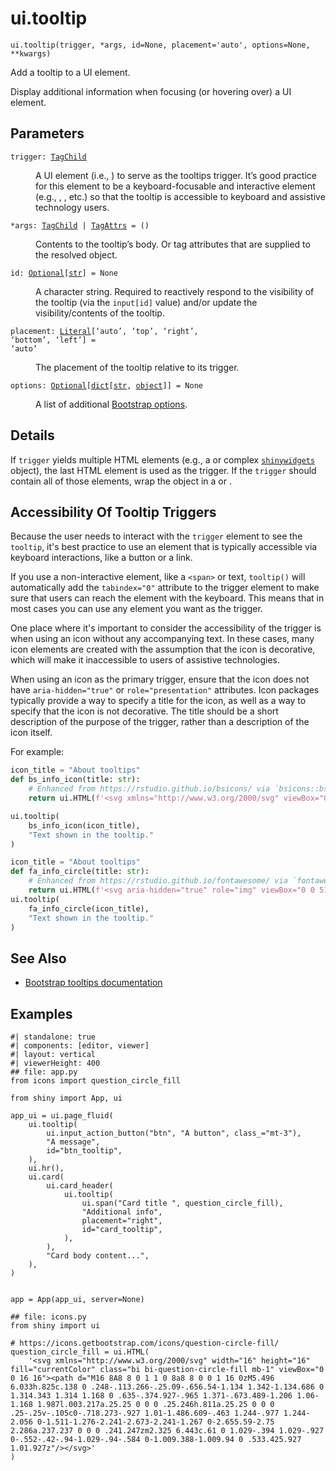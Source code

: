 # ui.tooltip { #shiny.ui.tooltip }

`ui.tooltip(trigger, *args, id=None, placement='auto', options=None, **kwargs)`

Add a tooltip to a UI element.

Display additional information when focusing (or hovering over) a UI element.

## Parameters

<code><span class="parameter-name">trigger</span><span class="parameter-annotation-sep">:</span> <span class="parameter-annotation">[TagChild](`htmltools.TagChild`)</span></code>

:   A UI element (i.e., [](:class:`~htmltools.Tag`)) to serve as the tooltips trigger.
    It's good practice for this element to be a keyboard-focusable and interactive
    element (e.g., [](:func:`~shiny.ui.input_action_button`),
    [](:func:`~shiny.ui.input_action_link`), etc.) so that the tooltip is accessible to
    keyboard and assistive technology users.

<code><span class="parameter-name">*args</span><span class="parameter-annotation-sep">:</span> <span class="parameter-annotation">[TagChild](`htmltools.TagChild`) \| [TagAttrs](`htmltools.TagAttrs`)</span> <span class="parameter-default-sep">=</span> <span class="parameter-default">()</span></code>

:   Contents to the tooltip's body. Or tag attributes that are supplied to the
    resolved [](:class:`~htmltools.Tag`) object.

<code><span class="parameter-name">id</span><span class="parameter-annotation-sep">:</span> <span class="parameter-annotation">[Optional](`typing.Optional`)\[[str](`str`)\]</span> <span class="parameter-default-sep">=</span> <span class="parameter-default">None</span></code>

:   A character string. Required to reactively respond to the visibility of the
    tooltip (via the `input[id]` value) and/or update the visibility/contents of the
    tooltip.

<code><span class="parameter-name">placement</span><span class="parameter-annotation-sep">:</span> <span class="parameter-annotation">[Literal](`typing.Literal`)\['auto', 'top', 'right', 'bottom', 'left'\]</span> <span class="parameter-default-sep">=</span> <span class="parameter-default">'auto'</span></code>

:   The placement of the tooltip relative to its trigger.

<code><span class="parameter-name">options</span><span class="parameter-annotation-sep">:</span> <span class="parameter-annotation">[Optional](`typing.Optional`)\[[dict](`dict`)\[[str](`str`), [object](`object`)\]\]</span> <span class="parameter-default-sep">=</span> <span class="parameter-default">None</span></code>

:   A list of additional [Bootstrap
    options](https://getbootstrap.com/docs/5.3/components/tooltips/#options).

## Details


If `trigger` yields multiple HTML elements (e.g., a [](:class:`~htmltools.TagList`) or
complex [`shinywidgets`](https://github.com/posit-dev/py-shinywidgets) object), the
last HTML element is used as the trigger. If the `trigger` should contain all of
those elements, wrap the object in a [](:func:`~shiny.ui.tags.div`) or
[](:func:`~shiny.ui.tags.span`).



## Accessibility Of Tooltip Triggers


Because the user needs to interact with the `trigger` element to see the `tooltip`,
it&#x27;s best practice to use an element that is typically accessible via keyboard
interactions, like a button or a link.

If you use a non-interactive element, like a `<span>` or text, `tooltip()` will
automatically add the `tabindex="0"` attribute to the trigger element to make sure
that users can reach the element with the keyboard. This means that in most cases
you can use any element you want as the trigger.

One place where it&#x27;s important to consider the accessibility of the trigger is when
using an icon without any accompanying text. In these cases, many icon elements are
created with the assumption that the icon is decorative, which will make it
inaccessible to users of assistive technologies.

When using an icon as the primary trigger, ensure that the icon does not have
`aria-hidden="true"` or `role="presentation"` attributes. Icon packages typically
provide a way to specify a title for the icon, as well as a way to specify that the
icon is not decorative. The title should be a short description of the purpose of
the trigger, rather than a description of the icon itself.

For example:

```python
icon_title = "About tooltips"
def bs_info_icon(title: str):
    # Enhanced from https://rstudio.github.io/bsicons/ via `bsicons::bs_icon(&quot;info-circle&quot;, title = icon_title)`
    return ui.HTML(f'<svg xmlns="http://www.w3.org/2000/svg" viewBox="0 0 16 16" class="bi bi-info-circle " style="height:1em;width:1em;fill:currentColor;" aria-hidden="true" role="img" ><title>{title}</title><path d="M8 15A7 7 0 1 1 8 1a7 7 0 0 1 0 14zm0 1A8 8 0 1 0 8 0a8 8 0 0 0 0 16z"></path><path d="m8.93 6.588-2.29.287-.082.38.45.083c.294.07.352.176.288.469l-.738 3.468c-.194.897.105 1.319.808 1.319.545 0 1.178-.252 1.465-.598l.088-.416c-.2.176-.492.246-.686.246-.275 0-.375-.193-.304-.533L8.93 6.588zM9 4.5a1 1 0 1 1-2 0 1 1 0 0 1 2 0z"></path></svg>')

ui.tooltip(
    bs_info_icon(icon_title),
    "Text shown in the tooltip."
)
```

```python
icon_title = "About tooltips"
def fa_info_circle(title: str):
    # Enhanced from https://rstudio.github.io/fontawesome/ via `fontawesome::fa(&quot;info-circle&quot;, a11y = &quot;sem&quot;, title = icon_title)`
    return ui.HTML(f'<svg aria-hidden="true" role="img" viewBox="0 0 512 512" style="height:1em;width:1em;vertical-align:-0.125em;margin-left:auto;margin-right:auto;font-size:inherit;fill:currentColor;overflow:visible;position:relative;"><title>{title}</title><path d="M256 512A256 256 0 1 0 256 0a256 256 0 1 0 0 512zM216 336h24V272H216c-13.3 0-24-10.7-24-24s10.7-24 24-24h48c13.3 0 24 10.7 24 24v88h8c13.3 0 24 10.7 24 24s-10.7 24-24 24H216c-13.3 0-24-10.7-24-24s10.7-24 24-24zm40-208a32 32 0 1 1 0 64 32 32 0 1 1 0-64z"/></svg>')
ui.tooltip(
    fa_info_circle(icon_title),
    "Text shown in the tooltip."
)
```



## See Also


* [Bootstrap tooltips documentation](https://getbootstrap.com/docs/5.3/components/tooltips/)

## Examples


```shinylive-python
#| standalone: true
#| components: [editor, viewer]
#| layout: vertical
#| viewerHeight: 400
## file: app.py
from icons import question_circle_fill

from shiny import App, ui

app_ui = ui.page_fluid(
    ui.tooltip(
        ui.input_action_button("btn", "A button", class_="mt-3"),
        "A message",
        id="btn_tooltip",
    ),
    ui.hr(),
    ui.card(
        ui.card_header(
            ui.tooltip(
                ui.span("Card title ", question_circle_fill),
                "Additional info",
                placement="right",
                id="card_tooltip",
            ),
        ),
        "Card body content...",
    ),
)


app = App(app_ui, server=None)

## file: icons.py
from shiny import ui

# https://icons.getbootstrap.com/icons/question-circle-fill/
question_circle_fill = ui.HTML(
    '<svg xmlns="http://www.w3.org/2000/svg" width="16" height="16" fill="currentColor" class="bi bi-question-circle-fill mb-1" viewBox="0 0 16 16"><path d="M16 8A8 8 0 1 1 0 8a8 8 0 0 1 16 0zM5.496 6.033h.825c.138 0 .248-.113.266-.25.09-.656.54-1.134 1.342-1.134.686 0 1.314.343 1.314 1.168 0 .635-.374.927-.965 1.371-.673.489-1.206 1.06-1.168 1.987l.003.217a.25.25 0 0 0 .25.246h.811a.25.25 0 0 0 .25-.25v-.105c0-.718.273-.927 1.01-1.486.609-.463 1.244-.977 1.244-2.056 0-1.511-1.276-2.241-2.673-2.241-1.267 0-2.655.59-2.75 2.286a.237.237 0 0 0 .241.247zm2.325 6.443c.61 0 1.029-.394 1.029-.927 0-.552-.42-.94-1.029-.94-.584 0-1.009.388-1.009.94 0 .533.425.927 1.01.927z"/></svg>'
)

```

